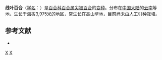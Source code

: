 {{Infraspeciesbox
| image = 
| image_caption = 
| status = 
| status_system = 
| genus = Lilium
| species = lophophorum
| varietas = linearifolium
| authority = (Sealy) Liang
}}

'''线叶百合'''（[[学名|学名]]：{{lang|la|''Lilium lophophorum'' var. ''linearifolium''}}）是[[百合科|百合科]][[百合属|百合属]][[尖被百合|尖被百合]]的[[变种|变种]]。分布在[[中国大陆|中国大陆]]的[[云南|云南]]等地，生长于海拔3,975米的地区，常生长在高山草地，目前尚未由人工引种栽培。

== 参考文献 ==
<div class="references-small">
* {{cite web| url =http://www.bioinfo.cn/db05/KmzwSpecies.php?action=view&id=25250| title =线叶百合（变种）| work =《中国高等植物数据库全库》| publisher =中国科学院微生物研究所| author =昆明植物研究所| accessdate =2009-02-25| deadurl =yes| archiveurl =https://web.archive.org/web/20160305081735/http://www.bioinfo.cn/db05/KmzwSpecies.php?action=view&id=25250| archivedate =2016-03-05}}
</div>
{{Taxonbar|from=Q18232812}}

[[Category:百合属|X]]
[[Category:云南植物|X]]